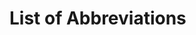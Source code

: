 # List of Abbreviations {-}

\begin{tabular}{llp{1cm}rp{0.2cm}l}
    API   & Application Programming Interface \\
    AfD   & Alternative für Deutschland (Alternative for Germany) \\
    CDU   & Christlich Demokratische Union Deutschlands \\
          & (Christian Democratic Union of Germany) \\
    CSU   & Christlich-Soziale Union in Bayern (Christian Social Union in Bavaria) \\
    FDP   & Freie Demokratische Partei (Free Democratic Party) \\
    Green Party & Bündnis 90/Die Grünen (Alliance 90/The Greens) \\
    SPD   & Sozialdemokratische Partei Deutschlands \\
          & (Social Democratic Party of Germany) \\
    Left Party & Die Linke (The Left) \\
\end{tabular}
